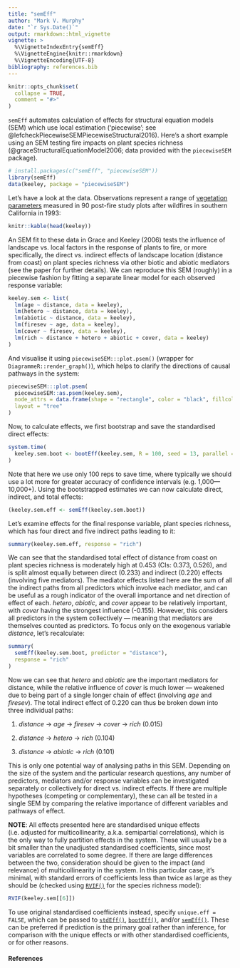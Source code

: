 ---
title: "semEff"
author: "Mark V. Murphy"
date: "`r Sys.Date()`"
output: rmarkdown::html_vignette
vignette: >
  %\VignetteIndexEntry{semEff}
  %\VignetteEngine{knitr::rmarkdown}
  %\VignetteEncoding{UTF-8}
bibliography: references.bib
---

```{r setup, include = FALSE}
knitr::opts_chunk$set(
  collapse = TRUE,
  comment = "#>"
)
```

`semEff` automates calculation of effects for structural equation models (SEM) which use local estimation ('piecewise'; see @lefcheckPiecewiseSEMPiecewiseStructural2016). Here's a short example using an SEM testing fire impacts on plant species richness (@graceStructuralEquationModel2006; data provided with the `piecewiseSEM` package).

```{r message = FALSE}
# install.packages(c("semEff", "piecewiseSEM"))
library(semEff)
data(keeley, package = "piecewiseSEM")
```

Let's have a look at the data. Observations represent a range of [vegetation parameters](https://rdrr.io/cran/piecewiseSEM/man/keeley.html) measured in 90 post-fire study plots after wildfires in southern California in 1993:

```{r}
knitr::kable(head(keeley))
```

An SEM fit to these data in Grace and Keeley (2006) tests the influence of landscape vs. local factors in the response of plants to fire, or more specifically, the direct vs. indirect effects of landscape location (distance from coast) on plant species richness via other biotic and abiotic mediators (see the paper for further details). We can reproduce this SEM (roughly) in a piecewise fashion by fitting a separate linear model for each observed response variable:

```{r}
keeley.sem <- list(
  lm(age ~ distance, data = keeley),
  lm(hetero ~ distance, data = keeley),
  lm(abiotic ~ distance, data = keeley),
  lm(firesev ~ age, data = keeley),
  lm(cover ~ firesev, data = keeley),
  lm(rich ~ distance + hetero + abiotic + cover, data = keeley)
)
```

And visualise it using `piecewiseSEM:::plot.psem()` (wrapper for `DiagrammeR::render_graph()`), which helps to clarify the directions of causal pathways in the system:

```{r message = FALSE, warning = FALSE}
piecewiseSEM:::plot.psem(
  piecewiseSEM::as.psem(keeley.sem),
  node_attrs = data.frame(shape = "rectangle", color = "black", fillcolor = "grey"),
  layout = "tree"
)
```

Now, to calculate effects, we first bootstrap and save the standardised direct effects:

```{r}
system.time(
  keeley.sem.boot <- bootEff(keeley.sem, R = 100, seed = 13, parallel = "no")
)
```

Note that here we use only 100 reps to save time, where typically we should use a lot more for greater accuracy of confidence intervals (e.g. 1,000---10,000+). Using the bootstrapped estimates we can now calculate direct, indirect, and total effects:

```{r}
(keeley.sem.eff <- semEff(keeley.sem.boot))
```

Let's examine effects for the final response variable, plant species richness, which has four direct and five indirect paths leading to it:

```{r}
summary(keeley.sem.eff, response = "rich")
```

We can see that the standardised total effect of distance from coast on plant species richness is moderately high at 0.453 (CIs: 0.373, 0.526), and is split almost equally between direct (0.233) and indirect (0.220) effects (involving five mediators). The mediator effects listed here are the sum of all the indirect paths from all predictors which involve each mediator, and can be useful as a rough indicator of the overall importance and net direction of effect of each. *hetero*, *abiotic*, and *cover* appear to be relatively important, with *cover* having the strongest influence (-0.155). However, this considers all predictors in the system collectively --- meaning that mediators are themselves counted as predictors. To focus only on the exogenous variable *distance*, let's recalculate:

```{r}
summary(
  semEff(keeley.sem.boot, predictor = "distance"),
  response = "rich"
)
```

Now we can see that *hetero* and *abiotic* are the important mediators for distance, while the relative influence of *cover* is much lower --- weakened due to being part of a single longer chain of effect (involving *age* and *firesev*). The total indirect effect of 0.220 can thus be broken down into three individual paths:

1.  *distance* -> *age* -> *firesev* -> *cover* -> *rich* (0.015)

2.  *distance* -> *hetero* -> *rich* (0.104)

3.  *distance* -> *abiotic* -> *rich* (0.101)

This is only one potential way of analysing paths in this SEM. Depending on the size of the system and the particular research questions, any number of predictors, mediators and/or response variables can be investigated separately or collectively for direct vs. indirect effects. If there are multiple hypotheses (competing or complementary), these can all be tested in a single SEM by comparing the relative importance of different variables and pathways of effect.

**NOTE**: All effects presented here are standardised unique effects (i.e. adjusted for multicollinearity, a.k.a. semipartial correlations), which is the only way to fully partition effects in the system. These will usually be a bit smaller than the unadjusted standardised coefficients, since most variables are correlated to some degree. If there are large differences between the two, consideration should be given to the impact (and relevance) of multicollinearity in the system. In this particular case, it's minimal, with standard errors of coefficients less than twice as large as they should be (checked using [`RVIF()`](https://murphymv.github.io/semEff/reference/RVIF.html) for the species richness model):

```{r}
RVIF(keeley.sem[[6]])
```

To use original standardised coefficients instead, specify `unique.eff = FALSE`, which can be passed to [`stdEff()`](https://murphymv.github.io/semEff/reference/stdEff.html), [`bootEff()`](https://murphymv.github.io/semEff/reference/bootEff.html), and/or [`semEff()`](https://murphymv.github.io/semEff/reference/semEff.html). These can be preferred if prediction is the primary goal rather than inference, for comparison with the unique effects or with other standardised coefficients, or for other reasons.

#### References
